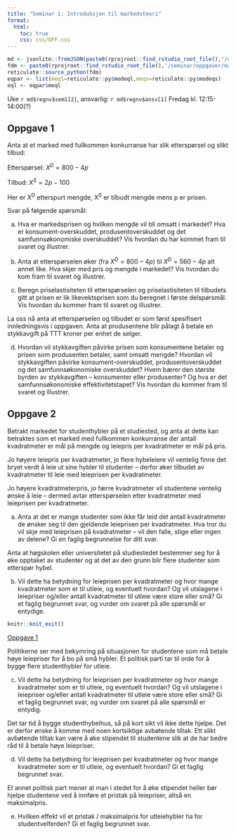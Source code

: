 ```yaml
---
title: "Seminar 1: Introduksjon til markedsteori"
format:
  html:
    toc: true
    css: css/OFF.css
---
```


```r
md <- jsonlite::fromJSON(paste0(rprojroot::find_rstudio_root_file(),"/data-raw/metadata.json"))
fdm <- paste0(rprojroot::find_rstudio_root_file(),'/seminar/oppgaver/mate.py')
reticulate::source_python(fdm)
eqpar <- list(meql=reticulate::py$modeql,meqs=reticulate::py$modeqs)
eql <- eqpar$meql
```

Uke `r md$regnv$sem1[2]`, ansvarlig: `r md$regnv$ansv[1]`
Fredag kl. 12:15-14:00(?)

## Oppgave 1

Anta at et marked med fullkommen konkurranse har slik etterspørsel og
slikt tilbud:

Etterspørsel: $X^{D} = 800 - 4p$

Tilbud: $X^{S} = 2p - 100$

Her er X^D^ etterspurt mengde, X^S^ er tilbudt mengde mens p er prisen.

Svar på følgende spørsmål:

a)  Hva er markedsprisen og hvilken mengde vil bli omsatt i markedet?
    Hva er konsument-overskuddet, produsentoverskuddet og det
    samfunnsøkonomiske overskuddet? Vis hvordan du har kommet fram til
    svaret og illustrer.

b)  Anta at etterspørselen øker (fra $X^{D} = 800 - 4p$) til
    $X^{D} = 560 - 4p$ alt annet like. Hva skjer med pris og mengde i
    markedet? Vis hvordan du kom fram til svaret og illustrer.

c)  Beregn priselastisiteten til etterspørselen og priselastisiteten til
    tilbudets gitt at prisen er lik likevektsprisen som du beregnet i
    første delspørsmål. Vis hvordan du kommer fram til svaret og
    illustrer.

La oss nå anta at etterspørselen og tilbudet er som først spesifisert
innledningsvis i oppgaven. Anta at produsentene blir pålagt å betale en
stykkavgift på TTT kroner per enhet de selger.

d)  Hvordan vil stykkavgiften påvirke prisen som konsumentene betaler og
    prisen som produsenten betaler, samt omsatt mengde? Hvordan vil
    stykkavgiften påvirke konsument-overskuddet, produsentoverskuddet og
    det samfunnsøkonomiske overskuddet? Hvem bærer den største byrden av
    stykkavgiften -- konsumenter eller produsenter? Og hva er det
    samfunnsøkonomiske effektivitetstapet? Vis hvordan du kommer fram
    til svaret og illustrer.

## Oppgave 2
Betrakt markedet for studenthybler på et studiested, og anta at dette
kan betraktes som et marked med fullkommen konkurranse der antall
kvadratmeter er mål på mengde og leiepris per kvadratmeter er mål på
pris.

Jo høyere leiepris per kvadratmeter, jo flere hybeleiere vil ventelig
finne det bryet verdt å leie ut sine hybler til studenter -- derfor øker
tilbudet av kvadratmeter til leie med leieprisen per kvadratmeter.

Jo høyere kvadratmeterpris, jo færre kvadratmeter vil studentene
ventelig ønske å leie -- dermed avtar etterspørselen etter kvadratmeter
med leieprisen per kvadratmeter.

a)  Anta at det er mange studenter som ikke får leid det antall
    kvadratmeter de ønsker seg til den gjeldende leieprisen per
    kvadratmeter. Hva tror du vil skje med leieprisen på kvadratmeter --
    vil den falle, stige eller ingen av delene? Gi en faglig begrunnelse
    for ditt svar.

Anta at høgskolen eller universitetet på studiestedet bestemmer seg for
å øke opptaket av studenter og at det av den grunn blir flere studenter
som etterspør hybel.

b)  Vil dette ha betydning for leieprisen per kvadratmeter og hvor mange
    kvadratmeter som er til utleie, og eventuelt hvordan? Og vil
    utslagene i leiepriser og/eller antall kvadratmeter til utleie være
    store eller små? Gi et faglig begrunnet svar, og vurder om svaret på
    alle spørsmål er entydige.

::: {.content-visible when-profile="internal"}

:::

```r
knitr::knit_exit()
```





[Oppgave 1]{.underline}


Politikerne ser med bekymring på situasjonen for studentene som må
betale høye leiepriser for å bo på små hybler. Et politisk parti tar til
orde for å bygge flere studenthybler for utleie.

c)  Vil dette ha betydning for leieprisen per kvadratmeter og hvor mange
    kvadratmeter som er til utleie, og eventuelt hvordan? Og vil
    utslagene i leiepriser og/eller antall kvadratmeter til utleie være
    store eller små? Gi et faglig begrunnet svar, og vurder om svaret på
    alle spørsmål er entydig.

Det tar tid å bygge studenthybelhus, så på kort sikt vil ikke dette
hjelpe. Det er derfor ønske å komme med noen kortsiktige avbøtende
tiltak. Ett slikt avbøtende tiltak kan være å øke stipendet til
studentene slik at de har bedre råd til å betale høye leiepriser.

d)  Vil dette ha betydning for leieprisen per kvadratmeter og hvor mange
    kvadratmeter som er til utleie, og eventuelt hvordan? Gi et faglig
    begrunnet svar.

Et annet politisk part mener at man i stedet for å øke stipendet heller
bør hjelpe studentene ved å innføre et pristak på leiepriser, altså en
maksimalpris.

e)  Hvilken effekt vil et pristak / maksimalpris for utleiehybler ha for
    studentvelferden? Gi et faglig begrunnet svar.

